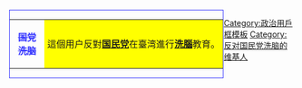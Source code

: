 <div style="float: left; border:solid #3333FF 1px; margin: 1px;">
{| cellspacing="0" style="width: 238px;"
| style="width: 45px; height: 45px; text-align: center; font-size: {{{5|{{{id-s|14}}}}}}pt; color: #3333FF;" | '''<del>国党</del><br><del>洗脑</del>'''
| style="font-size: {{{info-s|10}}}pt;background:yellow;padding: 4pt; line-height: 1.25em; color: #FF;" | 這個用户反對'''[[中国国民党|国民党]]'''在臺湾進行'''[[洗腦]]'''教育。
|}</div>
<noinclude>[[Category:政治用戶框模板]]</noinclude>
[[Category:反对国民党洗脑的维基人]]